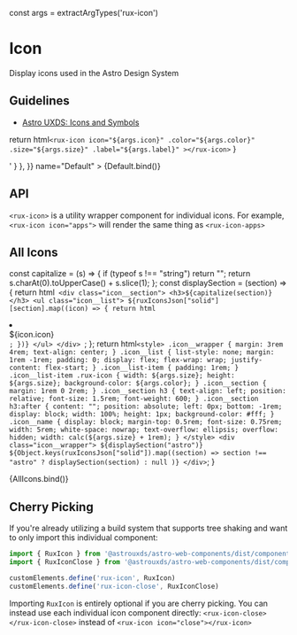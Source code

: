 const args = extractArgTypes('rux-icon')

<Meta
    title="Components/Icons"
    component="rux-icon"
    argTypes={args}
/>


# Icon

Display icons used in the Astro Design System

## Guidelines

-   [Astro UXDS: Icons and Symbols](https://astrouxds.com/ui-components/icons-and-symbols)

  return html`
    <rux-icon
      icon="${args.icon}"
      .color="${args.color}"
      .size="${args.size}"
      .label="${args.label}"
    ></rux-icon>
  `
}

<Canvas>
    <Story
        args={{
          icon: "satellite-transmit",
          size: "normal"
        }}
        parameters={{
            docs: { source: { code: '<rux-icon size="normal" icon="satellite-transmit"></rux-icon>' } },
        }}
        name="Default"
    >
        {Default.bind()}
    </Story>
</Canvas>

## API

<ArgsTable of="rux-icon"/>

`<rux-icon>` is a utility wrapper component for individual icons. For example, `<rux-icon icon="apps">` will render the same thing as `<rux-icon-apps>`

## All Icons

  const capitalize = (s) => {
    if (typeof s !== "string") return "";
    return s.charAt(0).toUpperCase() + s.slice(1);
  };
  const displaySection = (section) => {
    return html`
      <div class="icon__section">
        <h3>${capitalize(section)}</h3>
        <ul class="icon__list">
          ${ruxIconsJson["solid"][section].map((icon) => {
            return html`
              <li class="icon__list-item" title="${icon.icon}">
                <rux-icon
                  icon="${icon.icon}"
                  color="${args.color}"
                  size="${args.size}"
                ></rux-icon>
                <div class="icon__name">${icon.icon}</div>
              </li>
            `;
          })}
        </ul>
      </div>
    `;
  };
  return html`
    <style>
      .icon__wrapper {
        margin: 3rem 4rem;
        text-align: center;
      }
      .icon__list {
        list-style: none;
        margin: 1rem -1rem;
        padding: 0;
        display: flex;
        flex-wrap: wrap;
        justify-content: flex-start;
      }
      .icon__list-item {
        padding: 1rem;
      }
      .icon__list-item .rux-icon {
        width: ${args.size};
        height: ${args.size};
        background-color: ${args.color};
      }
      .icon__section {
        margin: 1rem 0 2rem;
      }
      .icon__section h3 {
        text-align: left;
        position: relative;
        font-size: 1.5rem;
        font-weight: 600;
      }
      .icon__section h3:after {
        content: "";
        position: absolute;
        left: 0px;
        bottom: -1rem;
        display: block;
        width: 100%;
        height: 1px;
        background-color: #fff;
      }
      .icon__name {
        display: block;
        margin-top: 0.5rem;
        font-size: 0.75rem;
        width: 5rem;
        white-space: nowrap;
        text-overflow: ellipsis;
        overflow: hidden;
        width: calc(${args.size} + 1rem);
      }
    </style>
    <div class="icon__wrapper">
      ${displaySection("astro")}
      ${Object.keys(ruxIconsJson["solid"]).map((section) =>
        section !== "astro" ? displaySection(section) : null
      )}
    </div>
  `;
}

<Canvas>
    <Story
        args={{
          size: 'normal',
        }}
        name="All Icons"
    >
        {AllIcons.bind()}
    </Story>
</Canvas>

## Cherry Picking

If you're already utilizing a build system that supports tree shaking and want to only import this individual component:

```js
import { RuxIcon } from '@astrouxds/astro-web-components/dist/components/rux-icon'
import { RuxIconClose } from '@astrouxds/astro-web-components/dist/components/rux-icon-close'

customElements.define('rux-icon', RuxIcon)
customElements.define('rux-icon-close', RuxIconClose)
```

Importing `RuxIcon` is entirely optional if you are cherry picking. You can instead use each individual icon component directly:
`<rux-icon-close></rux-icon-close>` instead of `<rux-icon icon="close"></rux-icon>`

